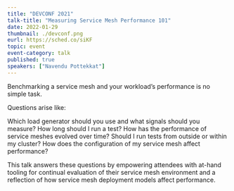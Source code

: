 ```yaml
---
title: "DEVCONF 2021"
talk-title: "Measuring Service Mesh Performance 101"
date: 2022-01-29
thumbnail: ./devconf.png
eurl: https://sched.co/siKF
topic: event
event-category: talk
published: true
speakers: ["Navendu Pottekkat"]
---
```


<p>
Benchmarking a service mesh and your workload’s performance is no simple task.

Questions arise like:

Which load generator should you use and what signals should you measure?
How long should I run a test?
How has the performance of service meshes evolved over time?
Should I run tests from outside or within my cluster?
How does the configuration of my service mesh affect performance?

This talk answers these questions by empowering attendees with at-hand tooling for continual evaluation of their service mesh environment and a reflection of how service mesh deployment models affect performance.

</p>
